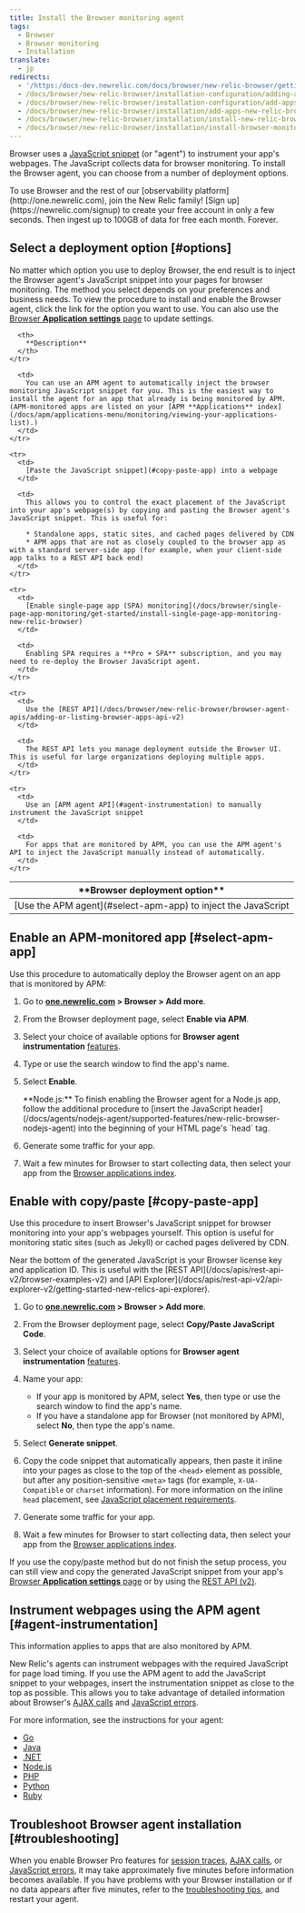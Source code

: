 ```yaml
---
title: Install the Browser monitoring agent
tags:
  - Browser
  - Browser monitoring
  - Installation
translate:
  - jp
redirects:
  - '/https:/docs-dev.newrelic.com/docs/browser/new-relic-browser/getting-started/adding-apps-new-relic-browser'
  - /docs/browser/new-relic-browser/installation-configuration/adding-apps-new-relic-browser
  - /docs/browser/new-relic-browser/installation-configuration/add-apps-new-relic-browser
  - /docs/browser/new-relic-browser/installation/add-apps-new-relic-browser
  - /docs/browser/new-relic-browser/installation/install-new-relic-browser-agent
  - /docs/browser/new-relic-browser/installation/install-browser-monitoring-agent
---
```


Browser uses a [JavaScript snippet](/docs/browser/new-relic-browser/page-load-timing/instrumentation-page-load-timing) (or "agent") to instrument your app's webpages. The JavaScript collects data for browser monitoring. To install the Browser agent, you can choose from a number of deployment options.

<Callout variant="tip">
  To use Browser and the rest of our [observability platform](http://one.newrelic.com), join the New Relic family! [Sign up](https://newrelic.com/signup) to create your free account in only a few seconds. Then ingest up to 100GB of data for free each month. Forever.
</Callout>

## Select a deployment option [#options]

No matter which option you use to deploy Browser, the end result is to inject the Browser agent's JavaScript snippet into your pages for browser monitoring. The method you select depends on your preferences and business needs. To view the procedure to install and enable the Browser agent, click the link for the option you want to use. You can also use the [Browser **Application settings** page](/docs/browser/new-relic-browser/configuration/browser-settings-ui-options-apdex-geography) to update settings.

<table>
  <thead>
    <tr>
      <th width={200}>
        **Browser deployment option**
      </th>

      <th>
        **Description**
      </th>
    </tr>
  </thead>

  <tbody>
    <tr>
      <td>
        [Use the APM agent](#select-apm-app) to inject the JavaScript
      </td>

      <td>
        You can use an APM agent to automatically inject the browser monitoring JavaScript snippet for you. This is the easiest way to install the agent for an app that already is being monitored by APM. (APM-monitored apps are listed on your [APM **Applications** index](/docs/apm/applications-menu/monitoring/viewing-your-applications-list).)
      </td>
    </tr>

    <tr>
      <td>
        [Paste the JavaScript snippet](#copy-paste-app) into a webpage
      </td>

      <td>
        This allows you to control the exact placement of the JavaScript into your app's webpage(s) by copying and pasting the Browser agent's JavaScript snippet. This is useful for:

        * Standalone apps, static sites, and cached pages delivered by CDN
        * APM apps that are not as closely coupled to the browser app as with a standard server-side app (for example, when your client-side app talks to a REST API back end)
      </td>
    </tr>

    <tr>
      <td>
        [Enable single-page app (SPA) monitoring](/docs/browser/single-page-app-monitoring/get-started/install-single-page-app-monitoring-new-relic-browser)
      </td>

      <td>
        Enabling SPA requires a **Pro + SPA** subscription, and you may need to re-deploy the Browser JavaScript agent.
      </td>
    </tr>

    <tr>
      <td>
        Use the [REST API](/docs/browser/new-relic-browser/browser-agent-apis/adding-or-listing-browser-apps-api-v2)
      </td>

      <td>
        The REST API lets you manage deployment outside the Browser UI. This is useful for large organizations deploying multiple apps.
      </td>
    </tr>

    <tr>
      <td>
        Use an [APM agent API](#agent-instrumentation) to manually instrument the JavaScript snippet
      </td>

      <td>
        For apps that are monitored by APM, you can use the APM agent's API to inject the JavaScript manually instead of automatically.
      </td>
    </tr>
  </tbody>
</table>

## Enable an APM-monitored app [#select-apm-app]

Use this procedure to automatically deploy the Browser agent on an app that is monitored by APM:

1. Go to **[one.newrelic.com](https://one.newrelic.com) > Browser > <Icon name="fe-plus-circle"/>
   Add more**.
2. From the Browser deployment page, select **Enable via APM**.
3. Select your choice of available options for **Browser agent instrumentation** [features](/docs/browser/new-relic-browser/getting-started/new-relic-browser).
4. Type or use the search window to find the app's name.
5. Select **Enable**.

   <Callout variant="important">
     **Node.js:** To finish enabling the Browser agent for a Node.js app, follow the additional procedure to [insert the JavaScript header](/docs/agents/nodejs-agent/supported-features/new-relic-browser-nodejs-agent) into the beginning of your HTML page's `head` tag.
   </Callout>
6. Generate some traffic for your app.
7. Wait a few minutes for Browser to start collecting data, then select your app from the [Browser applications index](/docs/browser/new-relic-browser/dashboard-details/browser-apps-list).

## Enable with copy/paste [#copy-paste-app]

Use this procedure to insert Browser's JavaScript snippet for browser monitoring into your app's webpages yourself. This option is useful for monitoring static sites (such as Jekyll) or cached pages delivered by CDN.

<Callout variant="tip">
  Near the bottom of the generated JavaScript is your Browser license key and application ID. This is useful with the [REST API](/docs/apis/rest-api-v2/browser-examples-v2) and [API Explorer](/docs/apis/rest-api-v2/api-explorer-v2/getting-started-new-relics-api-explorer).
</Callout>

1. Go to **[one.newrelic.com](https://one.newrelic.com) > Browser > Add more**.
2. From the Browser deployment page, select **Copy/Paste JavaScript Code**.
3. Select your choice of available options for **Browser agent instrumentation** [features](/docs/browser/new-relic-browser/getting-started/new-relic-browser).
4. Name your app:

   * If your app is monitored by APM, select **Yes**, then type or use the search window to find the app's name.
   * If you have a standalone app for Browser (not monitored by APM), select **No**, then type the app's name.
5. Select **Generate snippet**.
6. Copy the code snippet that automatically appears, then paste it inline into your pages as close to the top of the `<head>` element as possible, but after any position-sensitive `<meta>` tags (for example, `X-UA-Compatible` or `charset` information). For more information on the inline `head` placement, see [JavaScript placement requirements](https://docs.newrelic.com/docs/browser/new-relic-browser/page-load-timing-resources/instrumentation-browser-monitoring#javascript-placement).
7. Generate some traffic for your app.
8. Wait a few minutes for Browser to start collecting data, then select your app from the [Browser applications index](/docs/browser/new-relic-browser/dashboard-details/browser-apps-list).

If you use the copy/paste method but do not finish the setup process, you can still view and copy the generated JavaScript snippet from your app's [Browser **Application settings** page](/docs/browser/new-relic-browser/installation-configuration/browser-settings-ui-options-browser-monitoring) or by using the [REST API (v2)](/docs/browser/new-relic-browser/browser-agent-apis/adding-or-listing-browser-apps-api-v2).

## Instrument webpages using the APM agent [#agent-instrumentation]

This information applies to apps that are also monitored by APM.

New Relic's agents can instrument webpages with the required JavaScript for page load timing. If you use the APM agent to add the JavaScript snippet to your webpages, insert the instrumentation snippet as close to the top as possible. This allows you to take advantage of detailed information about Browser's [AJAX calls](/docs/browser/new-relic-browser/dashboard-details/ajax-dashboard) and [JavaScript errors](/docs/browser/new-relic-browser/dashboard-details/javascript-errors-dashboard).

For more information, see the instructions for your agent:

* [Go](/docs/agents/go-agent/features/install-new-relic-browser-go-apps)
* [Java](/docs/agents/java-agent/instrumentation/page-load-timing-java)
* [.NET](/docs/agents/net-agent/features/page-load-timing-net)
* [Node.js](/docs/agents/nodejs-agent/supported-features/page-load-timing-nodejs)
* [PHP](/docs/agents/php-agent/features/page-load-timing-php)
* [Python](/docs/agents/python-agent/supported-features/page-load-timing-python)
* [Ruby](/docs/agents/ruby-agent/features/page-load-timing-ruby)

## Troubleshoot Browser agent installation [#troubleshooting]

When you enable Browser Pro features for [session traces](/docs/browser/new-relic-browser/dashboard-details/session-traces-exploring-webpages-life-cycle), [AJAX calls](/docs/browser/new-relic-browser/dashboard-details/ajax-dashboard), or [JavaScript errors](/docs/browser/new-relic-browser/dashboard-details/javascript-errors-dashboard), it may take approximately five minutes before information becomes available. If you have problems with your Browser installation or if no data appears after five minutes, refer to the [troubleshooting tips](/docs/browser/new-relic-browser/getting-started/troubleshooting-browser-monitoring), and restart your agent.
